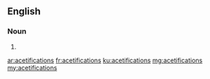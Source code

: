 ==English==

===Noun===
{{head|en|plural}}

# {{plural of|acetification|lang=en|nocat=1}}

[[ar:acetifications]]
[[fr:acetifications]]
[[ku:acetifications]]
[[mg:acetifications]]
[[my:acetifications]]